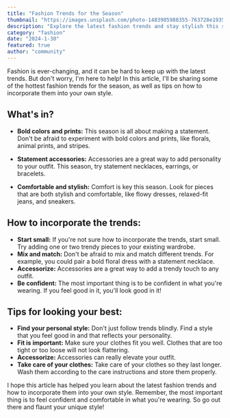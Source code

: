 ```yaml
---
title: "Fashion Trends for the Season"
thumbnail: "https://images.unsplash.com/photo-1483985988355-763728e1935b"
description: "Explore the latest fashion trends and stay stylish this season."
category: "fashion"
date: "2024-1-30"
featured: true
author: "community"
---
```


Fashion is ever-changing, and it can be hard to keep up with the latest trends. But don't worry, I'm here to help! In this article, I'll be sharing some of the hottest fashion trends for the season, as well as tips on how to incorporate them into your own style.

## What's in?

- **Bold colors and prints:** This season is all about making a statement. Don't be afraid to experiment with bold colors and prints, like florals, animal prints, and stripes.

- **Statement accessories:** Accessories are a great way to add personality to your outfit. This season, try statement necklaces, earrings, or bracelets.

- **Comfortable and stylish:** Comfort is key this season. Look for pieces that are both stylish and comfortable, like flowy dresses, relaxed-fit jeans, and sneakers.

## How to incorporate the trends:

- **Start small:** If you're not sure how to incorporate the trends, start small. Try adding one or two trendy pieces to your existing wardrobe.
- **Mix and match:** Don't be afraid to mix and match different trends. For example, you could pair a bold floral dress with a statement necklace.
- **Accessorize:** Accessories are a great way to add a trendy touch to any outfit.
- **Be confident:** The most important thing is to be confident in what you're wearing. If you feel good in it, you'll look good in it!

## Tips for looking your best:

- **Find your personal style:** Don't just follow trends blindly. Find a style that you feel good in and that reflects your personality.
- **Fit is important:** Make sure your clothes fit you well. Clothes that are too tight or too loose will not look flattering.
- **Accessorize:** Accessories can really elevate your outfit.
- **Take care of your clothes:** Take care of your clothes so they last longer. Wash them according to the care instructions and store them properly.

I hope this article has helped you learn about the latest fashion trends and how to incorporate them into your own style. Remember, the most important thing is to feel confident and comfortable in what you're wearing. So go out there and flaunt your unique style!
